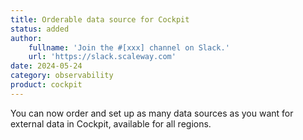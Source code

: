 ```yaml
---
title: Orderable data source for Cockpit
status: added
author:
    fullname: 'Join the #[xxx] channel on Slack.'
    url: 'https://slack.scaleway.com'
date: 2024-05-24
category: observability
product: cockpit
---
```


You can now order and set up as many data sources as you want for external data in Cockpit, available for all regions.

